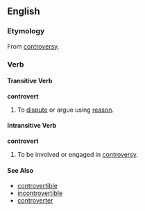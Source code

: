 ==English==

===Etymology===
From [[controversy]].

===Verb===
====Transitive Verb====
'''controvert'''
#To [[dispute]] or argue using [[reason]].

====Intransitive Verb====
'''controvert'''
#To be involved or engaged in [[controversy]].

====See Also====
*[[controvertible]]
*[[incontrovertible]]
*[[controverter]]